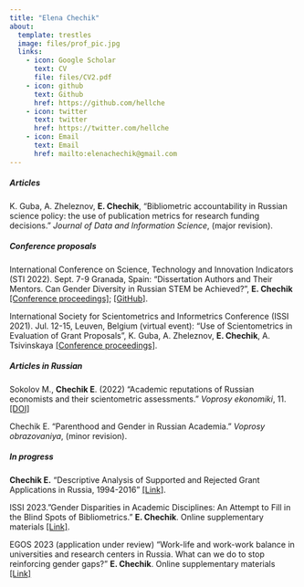 ```yaml
---
title: "Elena Chechik"
about:
  template: trestles
  image: files/prof_pic.jpg
  links:
    - icon: Google Scholar
      text: CV
      file: files/CV2.pdf
    - icon: github
      text: Github
      href: https://github.com/hellche
    - icon: twitter
      text: twitter
      href: https://twitter.com/hellche
    - icon: Email
      text: Email
      href: mailto:elenachechik@gmail.com
---
```


##### Articles

K. Guba, A. Zheleznov, **E. Chechik**, "Bibliometric accountability in Russian science policy: the use of publication metrics for research funding decisions." *Journal of Data and Information Science*, (major revision).

##### Conference proposals

International Conference on Science, Technology and Innovation Indicators (STI 2022). Sept. 7-9 Granada, Spain: "Dissertation Authors and Their Mentors. Can Gender Diversity in Russian STEM be Achieved?", **E. Chechik** [\[Conference proceedings\]](https://zenodo.org/record/6956906#.ZAJ8nexBw-R); [\[GitHub\]](https://github.com/hellche/stem_sti).

International Society for Scientometrics and Informetrics Conference (ISSI 2021). Jul. 12-15, Leuven, Belgium (virtual event): "Use of Scientometrics in Evaluation of Grant Proposals", K. Guba, A. Zheleznov, **E. Chechik**, A. Tsivinskaya [\[Conference proceedings\]](https://www.issi-society.org/publications/issi-conference-proceedings/proceedings-of-issi-2021/).

##### Articles in Russian

Sokolov M., **Chechik E**. (2022) "Academic reputations of Russian economists and their scientometric assessments." *Voprosy ekonomiki*, 11. [\[DOI\]](https://doi.org/10.32609/0042-8736-2022-11-117-135)

Chechik E. "Parenthood and Gender in Russian Academia." *Voprosy obrazovaniya*, (minor revision).

##### In progress

**Chechik E.** "Descriptive Analysis of Supported and Rejected Grant Applications in Russia, 1994-2016" [\[Link\]](https://hellche.github.io/grant_applications/).

ISSI 2023."Gender Disparities in Academic Disciplines: An Attempt to Fill in the Blind Spots of Bibliometrics." **E. Chechik**. Online supplementary materials [\[Link\]](https://hellche.github.io/issi2023/).

EGOS 2023 (application under review) "Work-life and work-work balance in universities and research centers in Russia. What can we do to stop reinforcing gender gaps?" **E. Chechik**. Online supplementary materials [\[Link\]](https://hellche.github.io/egos2023/)

<!-- Presentations -->

<!-- wp -->
